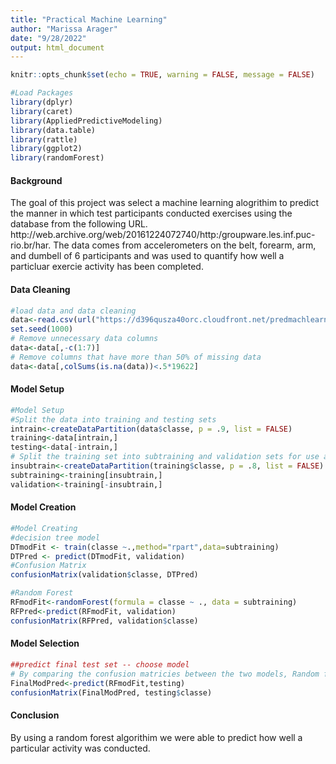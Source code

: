 ```yaml
---
title: "Practical Machine Learning"
author: "Marissa Arager"
date: "9/28/2022"
output: html_document
---
```


```r
knitr::opts_chunk$set(echo = TRUE, warning = FALSE, message = FALSE)
```

```r
#Load Packages
library(dplyr)
library(caret)
library(AppliedPredictiveModeling)
library(data.table)
library(rattle)
library(ggplot2)
library(randomForest)

```


#### Background
The goal of this project was select a machine learning alogrithim to predict the manner in which test participants conducted exercises using the database from the following URL. http://web.archive.org/web/20161224072740/http:/groupware.les.inf.puc-rio.br/har. The data comes from accelerometers on the belt, forearm, arm, and dumbell of 6 participants and was used to quantify how well a particluar exercie activity has been completed.


#### Data Cleaning
```r

#load data and data cleaning 
data<-read.csv(url("https://d396qusza40orc.cloudfront.net/predmachlearn/pml-training.csv"),na.strings=c("","NA"))
set.seed(1000)
# Remove unnecessary data columns
data<-data[,-c(1:7)]
# Remove columns that have more than 50% of missing data 
data<-data[,colSums(is.na(data))<.5*19622]
```

#### Model Setup
```r
#Model Setup
#Split the data into training and testing sets
intrain<-createDataPartition(data$classe, p = .9, list = FALSE)
training<-data[intrain,]
testing<-data[-intrain,]
# Split the training set into subtraining and validation sets for use after final model has been selected 
insubtrain<-createDataPartition(training$classe, p = .8, list = FALSE)
subtraining<-training[insubtrain,]
validation<-training[-insubtrain,]
```

#### Model Creation
```r
#Model Creating 
#decision tree model
DTmodFit <- train(classe ~.,method="rpart",data=subtraining)
DTPred <- predict(DTmodFit, validation)
#Confusion Matrix
confusionMatrix(validation$classe, DTPred)

#Random Forest
RFmodFit<-randomForest(formula = classe ~ ., data = subtraining)
RFPred<-predict(RFmodFit, validation)
confusionMatrix(RFPred, validation$classe)
```

#### Model Selection
```r
##predict final test set -- choose model
# By comparing the confusion matricies between the two models, Random forest is more accurate than the decision tree, so we will select Random Forest as our final model. 
FinalModPred<-predict(RFmodFit,testing)
confusionMatrix(FinalModPred, testing$classe)

```

#### Conclusion
By using a random forest algorithim we were able to predict how well a particular activity was conducted. 
